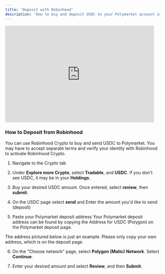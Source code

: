 ```yaml
---
title: 'Deposit with Robinhood' 
description: 'How to buy and deposit USDC to your Polymarket account using Robinhood Crypto.'
---
```

<iframe width="485" height="315" src="https://www.youtube.com/embed/74jj9-_lq34?si=7lfkbB68YNDAoQHA" title="YouTube video player" frameborder="0" allow="accelerometer; autoplay; clipboard-write; encrypted-media; gyroscope; picture-in-picture; web-share" referrerpolicy="strict-origin-when-cross-origin" allowfullscreen></iframe>

### How to Deposit from Robinhood

You can use Robinhood Crypto to buy and send USDC to Polymarket. 
<Note>
You may have to accept separate terms and verify your identity with Robinhood to activate Robinhood Crypto.
</Note>

1. Navigate to the Crypto tab 

2. Under **Explore more Crypto**, select **Tradable**, and **USDC**. If you don't see USDC, it may be in your **Holdings**.

3. Buy your desired USDC amount. Once entered, select **review**, then **submit**. 

4. On the USDC page select **send** and Enter the amount you'd like to send (deposit) 

5. Paste your Polymarket deposit address 
Your Polymarket deposit address can be found by copying the Address for USDC (Polygon) on the Polymarket deposit page. 


The address pictured below is just an example. Please only copy your own address, which is on the deposit page. 

6. On the "Choose network" page, select **Polygon (Matic) Network**. Select **Continue**. 

7. Enter your desired amount and select **Review**, and then **Submit**.

